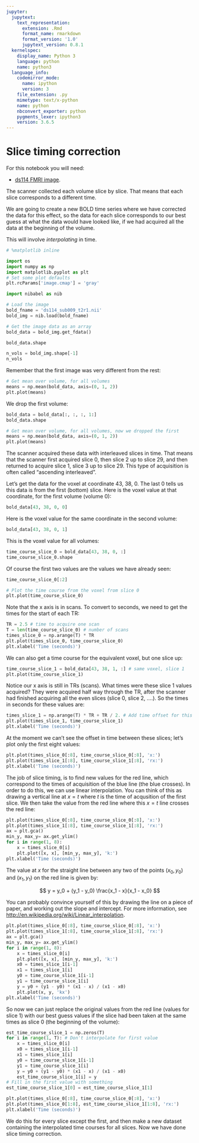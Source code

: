 ```yaml
---
jupyter:
  jupytext:
    text_representation:
      extension: .Rmd
      format_name: rmarkdown
      format_version: '1.0'
      jupytext_version: 0.8.1
  kernelspec:
    display_name: Python 3
    language: python
    name: python3
  language_info:
    codemirror_mode:
      name: ipython
      version: 3
    file_extension: .py
    mimetype: text/x-python
    name: python
    nbconvert_exporter: python
    pygments_lexer: ipython3
    version: 3.6.5
---
```


# Slice timing correction


For this notebook you will need:

* [ds114 FMRI image]({{ site.url }}{{ site.baseurl }}/data/ds114_sub009_t2r1.nii).


The scanner collected each volume slice by slice.  That means that each slice corresponds to a different time.

We are going to create a new BOLD time series where we have corrected the data for this effect, so the data for each slice corresponds to our best guess at what the data would have looked like, if we had acquired all the data at the beginning of the volume.

This will involve *interpolating* in time.

```python
# %matplotlib inline
```

```python
import os
import numpy as np
import matplotlib.pyplot as plt
# Set some plot defaults
plt.rcParams['image.cmap'] = 'gray'
```

```python
import nibabel as nib
```

```python
# Load the image
bold_fname = 'ds114_sub009_t2r1.nii'
bold_img = nib.load(bold_fname)
```

```python
# Get the image data as an array
bold_data = bold_img.get_fdata()
```

```python
bold_data.shape
```

```python
n_vols = bold_img.shape[-1]
n_vols
```

Remember that the first image was very different from the rest:

```python
# Get mean over volume, for all volumes
means = np.mean(bold_data, axis=(0, 1, 2))
plt.plot(means)
```

We drop the first volume:

```python
bold_data = bold_data[:, :, :, 1:]
bold_data.shape
```

```python
# Get mean over volume, for all volumes, now we dropped the first
means = np.mean(bold_data, axis=(0, 1, 2))
plt.plot(means)
```

The scanner acquired these data with interleaved slices in time.  That means that the scanner first acquired slice 0, then slice 2 up to slice 29, and then returned to acquire slice 1, slice 3 up to slice 29.  This type of acquisition is often called "ascending interleaved".


Let's get the data for the voxel at coordinate 43, 38, 0.  The last 0 tells us this data is from the first (bottom) slice.  Here is the voxel value at that coordinate, for the first volume (volume 0):

```python
bold_data[43, 38, 0, 0]
```

Here is the voxel value for the same coordinate in the second volume:

```python
bold_data[43, 38, 0, 1]
```

This is the voxel value for all volumes:

```python
time_course_slice_0 = bold_data[43, 38, 0, :]
time_course_slice_0.shape
```

Of course the first two values are the values we have already seen:

```python
time_course_slice_0[:2]
```

```python
# Plot the time course from the voxel from slice 0
plt.plot(time_course_slice_0)
```

Note that the x axis is in scans.  To convert to seconds, we need to get the times for the start of each TR:

```python
TR = 2.5 # time to acquire one scan
T = len(time_course_slice_0) # number of scans
times_slice_0 = np.arange(T) * TR
plt.plot(times_slice_0, time_course_slice_0)
plt.xlabel('Time (seconds)')
```

We can also get a time course for the equivalent voxel, but one slice up:

```python
time_course_slice_1 = bold_data[43, 38, 1, :] # same voxel, slice 1
plt.plot(time_course_slice_1)
```

Notice our x axis is still in TRs (scans).  What times were these slice 1 values acquired?  They were acquired half way through the TR, after the scanner had finished acquiring all the even slices (slice 0, slice 2, ....).  So the times in seconds for these values are:

```python
times_slice_1 = np.arange(T) * TR + TR / 2. # Add time offset for this slice
plt.plot(times_slice_1, time_course_slice_1)
plt.xlabel('Time (seconds)')
```

At the moment we can't see the offset in time between these slices; let's plot only the first eight values:

```python
plt.plot(times_slice_0[:8], time_course_slice_0[:8], 'x:')
plt.plot(times_slice_1[:8], time_course_slice_1[:8], 'rx:')
plt.xlabel('Time (seconds)')
```

The job of slice timing, is to find new values for the red line, which correspond to the times of acquisition of the blue line (the blue crosses).  In order to do this, we can use linear interpolation.  You can think of this as drawing a vertical line at $x=t$ where $t$ is the time of acqusition of the first slice.  We then take the value from the red line where this $x=t$ line crosses the red line:

```python
plt.plot(times_slice_0[:8], time_course_slice_0[:8], 'x:')
plt.plot(times_slice_1[:8], time_course_slice_1[:8], 'rx:')
ax = plt.gca()
min_y, max_y= ax.get_ylim()
for i in range(1, 8):
    x = times_slice_0[i]
    plt.plot([x, x], [min_y, max_y], 'k:')
plt.xlabel('Time (seconds)')
```

The value at $x$ for the straight line between any two of the points $(x_0, y_0)$ and $(x_1, y_1)$ on the red line is given by:

$$
y = y_0 + (y_1 - y_0) \frac{x_1 - x}{x_1 - x_0}
$$

You can probably convince yourself of this by drawing the line on a piece of
paper, and working out the slope and intercept.  For more information, see
<http://en.wikipedia.org/wiki/Linear_interpolation>.

```python
plt.plot(times_slice_0[:8], time_course_slice_0[:8], 'x:')
plt.plot(times_slice_1[:8], time_course_slice_1[:8], 'rx:')
ax = plt.gca()
min_y, max_y= ax.get_ylim()
for i in range(1, 8):
    x = times_slice_0[i]
    plt.plot([x, x], [min_y, max_y], 'k:')
    x0 = times_slice_1[i-1]
    x1 = times_slice_1[i]
    y0 = time_course_slice_1[i-1]
    y1 = time_course_slice_1[i]
    y = y0 + (y1 - y0) * (x1 - x) / (x1 - x0)
    plt.plot(x, y, 'kx')
plt.xlabel('Time (seconds)')
```

So now we can just replace the original values from the red line (values for slice 1) with our best guess values if the slice had been taken at the same times as slice 0 (the beginning of the volume):

```python
est_time_course_slice_1 = np.zeros(T)
for i in range(1, T): # Don't interpolate for first value
    x = times_slice_0[i]
    x0 = times_slice_1[i-1]
    x1 = times_slice_1[i]
    y0 = time_course_slice_1[i-1]
    y1 = time_course_slice_1[i]
    y = y0 + (y1 - y0) * (x1 - x) / (x1 - x0)
    est_time_course_slice_1[i] = y
# Fill in the first value with something
est_time_course_slice_1[0] = est_time_course_slice_1[1]
```

```python
plt.plot(times_slice_0[:8], time_course_slice_0[:8], 'x:')
plt.plot(times_slice_0[1:8], est_time_course_slice_1[1:8], 'rx:')
plt.xlabel('Time (seconds)')
```

We do this for every slice except the first, and then make a new dataset containing the interpolated time courses for all slices.  Now we have done slice timing correction.
